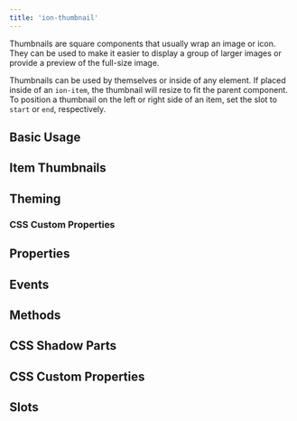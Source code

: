 ```yaml
---
title: 'ion-thumbnail'
---
```



<head>
  <title>ion-thumbnail | Thumbnail App Component to Wrap Images or Icons</title>
  <meta
    name="description"
    content="What is a thumbnail image? Thumbnail app components wrap an image or icon and can be used to display a layout of images or for previews of full-size images."
  />
</head>


<EncapsulationPill type="shadow" />

Thumbnails are square components that usually wrap an image or icon. They can be used to make it easier to display a group of larger images or provide a preview of the full-size image.

Thumbnails can be used by themselves or inside of any element. If placed inside of an `ion-item`, the thumbnail will resize to fit the parent component. To position a thumbnail on the left or right side of an item, set the slot to `start` or `end`, respectively.

## Basic Usage


<Basic />

## Item Thumbnails


<Item />

## Theming

### CSS Custom Properties


<CSSProps />

## Properties

<Props />

## Events

<Events />

## Methods

<Methods />

## CSS Shadow Parts

<Parts />

## CSS Custom Properties

<CustomProps />

## Slots

<Slots />
